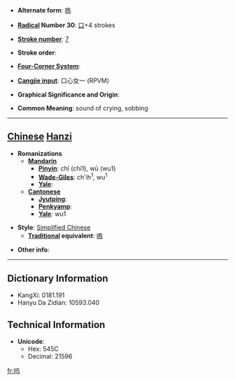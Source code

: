 * '''Alternate form''': [[嗚]]

* '''[[Wiktionary:Chinese radical index| Radical]] Number 30''': [[Wiktionary:Chinese radical index 口|口]]+4 strokes

* '''[[Wiktionary:Chinese total strokes index|Stroke number]]''': [[Wiktionary:Chinese total strokes index 7|7]]

* '''Stroke order''': 

* '''[[Wiktionary:Chinese four corner index|Four-Corner System]]''': 

* '''[[Wiktionary:Chinese Cangjie index|Cangjie input]]''': 口心女一 (RPVM)

* '''Graphical Significance and Origin''': 

* '''Common Meaning''': sound of crying, sobbing

----

== [[Chinese]] [[Hanzi]] ==

* '''Romanizations'''
** '''[[Mandarin]]'''
*** '''[[Pinyin]]''': chī (chi1), wū (wu1)
*** '''[[Wade-Giles]]''': ch'ih<sup>1</sup>, wu<sup>1</sup>
*** '''[[Yale]]''': 
** '''[[Cantonese]]'''
*** '''[[Jyutping]]''':
*** '''[[Penkyamp]]''': 
*** '''[[Yale]]''': wu1

* '''Style''': [[Simplified Chinese]] 
** '''[[Traditional Chinese|Traditional]] equivalent''': [[嗚]]

* '''Other info''': 

----

== Dictionary Information ==

* KangXi: 0181.191
* Hanyu Da Zidian: 10593.040

== Technical Information ==

* '''Unicode''':
** Hex: 545C
** Decimal: 21596

[[fr:呜]]